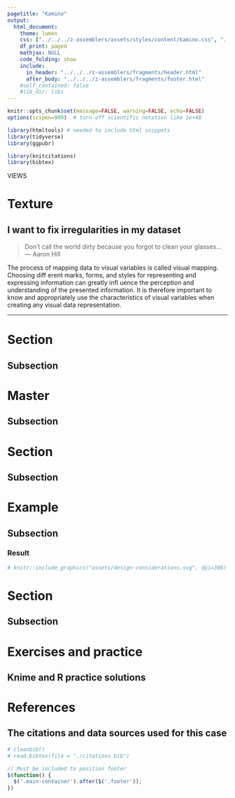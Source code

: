```yaml
---
pagetitle: "Kamino"
output: 
  html_document:
    theme: lumen
    css: ["../../../z-assemblers/assets/styles/content/kamino.css", "../../../z-assemblers/assets/styles/content/views.css", "../../../z-assemblers/assets/icons/line-awesome/css/line-awesome.css"]
    df_print: paged
    mathjax: NULL
    code_folding: show
    include:
      in_header: "../../../z-assemblers/fragments/header.html"
      after_body: "../../../z-assemblers/fragments/footer.html"
    #self_contained: false
    #lib_dir: libs
---
```


```r

knitr::opts_chunk$set(message=FALSE, warning=FALSE, echo=FALSE)
options(scipen=999)  # turn-off scientific notation like 1e+48

library(htmltools) # needed to include html snippets
library(tidyverse)
library(ggpubr)

library(knitcitations)
library(bibtex)

```

<div class="activity">
VIEWS  
</div>

# Texture
## I want to fix irregularities in my dataset

> Don't call the world dirty because you forgot to clean your glasses...\
--- Aaron Hill\

The process of mapping data to visual variables is called visual mapping. Choosing diff erent marks, forms, and styles for representing and expressing information can greatly infl uence the perception and understanding of the presented information. It is therefore important to know and appropriately use the characteristics of visual variables when creating any visual data representation.

***

# Section
## Subsection



# Master
## Subsection


# Section
## Subsection


# Example
## Subsection


### Result

```r

# knitr::include_graphics("assets/design-considerations.svg", dpi=300)

```


# Section
## Subsection



# Exercises and practice
## Knime and R practice solutions



# References
## The citations and data sources used for this case

```r

# cleanbib()
# read.bibtex(file = "./citations.bib")

```



```js

// Must be included to position footer
$(function() {
  $('.main-container').after($('.footer'));
})

```

